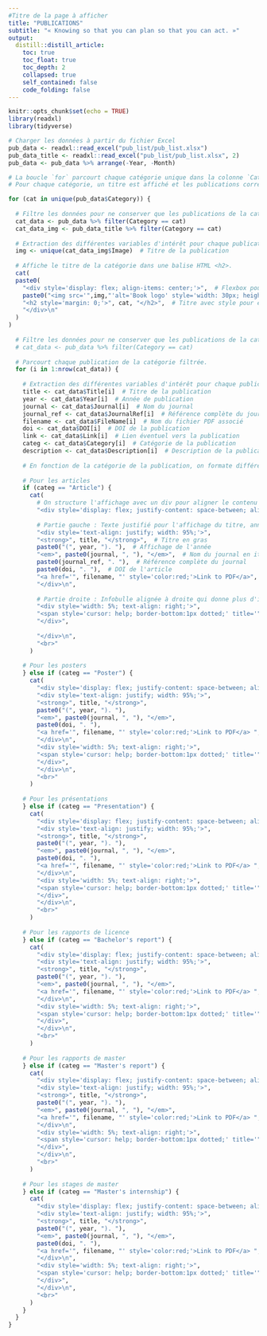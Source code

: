 ```yaml
---
#Titre de la page à afficher
title: "PUBLICATIONS"
subtitle: "« Knowing so that you can plan so that you can act. »"
output: 
  distill::distill_article:
    toc: true
    toc_float: true
    toc_depth: 2
    collapsed: true
    self_contained: false
    code_folding: false
---
```


```r

knitr::opts_chunk$set(echo = TRUE)
library(readxl)
library(tidyverse)
```

```r

# Charger les données à partir du fichier Excel
pub_data <- readxl::read_excel("pub_list/pub_list.xlsx")
pub_data_title <- readxl::read_excel("pub_list/pub_list.xlsx", 2)
pub_data <- pub_data %>% arrange(-Year, -Month)

# La boucle `for` parcourt chaque catégorie unique dans la colonne `Category` du tableau `pub_data`.
# Pour chaque catégorie, un titre est affiché et les publications correspondantes sont listées.

for (cat in unique(pub_data$Category)) {
  
  # Filtre les données pour ne conserver que les publications de la catégorie en cours.
  cat_data <- pub_data %>% filter(Category == cat)
  cat_data_img <- pub_data_title %>% filter(Category == cat)
  
  # Extraction des différentes variables d'intérêt pour chaque publication.
  img <- unique(cat_data_img$Image)  # Titre de la publication
    
  # Affiche le titre de la catégorie dans une balise HTML <h2>.
  cat(
  paste0(
    "<div style='display: flex; align-items: center;'>",  # Flexbox pour aligner l'image et le titre sur la même ligne
    paste0("<img src='",img,"'alt='Book logo' style='width: 30px; height: 30px; margin-right: 10px;'>"),  # Image du livre
    "<h2 style='margin: 0;'>", cat, "</h2>",  # Titre avec style pour enlever les marges
    "</div>\n"
  )
)
  
  # Filtre les données pour ne conserver que les publications de la catégorie en cours.
  # cat_data <- pub_data %>% filter(Category == cat)
  
  # Parcourt chaque publication de la catégorie filtrée.
  for (i in 1:nrow(cat_data)) {
    
    # Extraction des différentes variables d'intérêt pour chaque publication.
    title <- cat_data$Title[i]  # Titre de la publication
    year <- cat_data$Year[i]  # Année de publication
    journal <- cat_data$Journal[i]  # Nom du journal
    journal_ref <- cat_data$JournalRef[i]  # Référence complète du journal (volume, pages, etc.)
    filename <- cat_data$FileName[i]  # Nom du fichier PDF associé
    doi <- cat_data$DOI[i]  # DOI de la publication
    link <- cat_data$Link[i]  # Lien éventuel vers la publication
    categ <- cat_data$Category[i]  # Catégorie de la publication
    description <- cat_data$Description[i]  # Description de la publication
    
    # En fonction de la catégorie de la publication, on formate différemment l'affichage :
    
    # Pour les articles
    if (categ == "Article") {
      cat(
        # On structure l'affichage avec un div pour aligner le contenu à gauche et à droite.
        "<div style='display: flex; justify-content: space-between; align-items: center;'>",
        
        # Partie gauche : Texte justifié pour l'affichage du titre, année, journal, etc.
        "<div style='text-align: justify; width: 95%;'>",
        "<strong>", title, "</strong>",  # Titre en gras
        paste0("(", year, "). "),  # Affichage de l'année
        "<em>", paste0(journal, ", "), "</em>",  # Nom du journal en italique
        paste0(journal_ref, ". "),  # Référence complète du journal
        paste0(doi, ". "),  # DOI de l'article
        "<a href='", filename, "' style='color:red;'>Link to PDF</a>",  # Lien vers le fichier PDF
        "</div>\n",
        
        # Partie droite : Infobulle alignée à droite qui donne plus d'informations sur la publication.
        "<div style='width: 5%; text-align: right;'>",
        "<span style='cursor: help; border-bottom:1px dotted;' title='", description, "'>&#9432;</span>",  # L'icône d'info avec description.
        "</div>",
        
        "</div>\n",
        "<br>"
      )
      
    # Pour les posters
    } else if (categ == "Poster") {
      cat(
        "<div style='display: flex; justify-content: space-between; align-items: center;'>",
        "<div style='text-align: justify; width: 95%;'>",
        "<strong>", title, "</strong>", 
        paste0("(", year, "). "), 
        "<em>", paste0(journal, ", "), "</em>", 
        paste0(doi, ". "),
        "<a href='", filename, "' style='color:red;'>Link to PDF</a> ",
        "</div>\n",
        "<div style='width: 5%; text-align: right;'>",
        "<span style='cursor: help; border-bottom:1px dotted;' title='", description, "'>&#9432;</span>",
        "</div>",
        "</div>\n",
        "<br>"
      )
      
    # Pour les présentations
    } else if (categ == "Presentation") {
      cat(
        "<div style='display: flex; justify-content: space-between; align-items: center;'>",
        "<div style='text-align: justify; width: 95%;'>",
        "<strong>", title, "</strong>", 
        paste0("(", year, "). "), 
        "<em>", paste0(journal, ", "), "</em>", 
        paste0(doi, ". "),
        "<a href='", filename, "' style='color:red;'>Link to PDF</a> ",
        "</div>\n",
        "<div style='width: 5%; text-align: right;'>",
        "<span style='cursor: help; border-bottom:1px dotted;' title='", description, "'>&#9432;</span>",
        "</div>",
        "</div>\n",
        "<br>"
      )
    
    # Pour les rapports de licence
    } else if (categ == "Bachelor's report") {
      cat(
        "<div style='display: flex; justify-content: space-between; align-items: center;'>",
        "<div style='text-align: justify; width: 95%;'>",
        "<strong>", title, "</strong>", 
        paste0("(", year, "). "), 
        "<em>", paste0(journal, ", "), "</em>", 
        "<a href='", filename, "' style='color:red;'>Link to PDF</a> ",
        "</div>\n",
        "<div style='width: 5%; text-align: right;'>",
        "<span style='cursor: help; border-bottom:1px dotted;' title='", description, "'>&#9432;</span>",
        "</div>",
        "</div>\n",
        "<br>"
      )
    
    # Pour les rapports de master
    } else if (categ == "Master's report") {
      cat(
        "<div style='display: flex; justify-content: space-between; align-items: center;'>",
        "<div style='text-align: justify; width: 95%;'>",
        "<strong>", title, "</strong>", 
        paste0("(", year, "). "), 
        "<em>", paste0(journal, ", "), "</em>", 
        "<a href='", filename, "' style='color:red;'>Link to PDF</a> ",
        "</div>\n",
        "<div style='width: 5%; text-align: right;'>",
        "<span style='cursor: help; border-bottom:1px dotted;' title='", description, "'>&#9432;</span>",
        "</div>",
        "</div>\n",
        "<br>"
      )
    
    # Pour les stages de master
    } else if (categ == "Master's internship") {
      cat(
        "<div style='display: flex; justify-content: space-between; align-items: center;'>",
        "<div style='text-align: justify; width: 95%;'>",
        "<strong>", title, "</strong>", 
        paste0("(", year, "). "), 
        "<em>", paste0(journal, ", "), "</em>", 
        paste0(doi, ". "),
        "<a href='", filename, "' style='color:red;'>Link to PDF</a> ",
        "</div>\n",
        "<div style='width: 5%; text-align: right;'>",
        "<span style='cursor: help; border-bottom:1px dotted;' title='", description, "'>&#9432;</span>",
        "</div>",
        "</div>\n",
        "<br>"
      )
    }
  }
}

```
